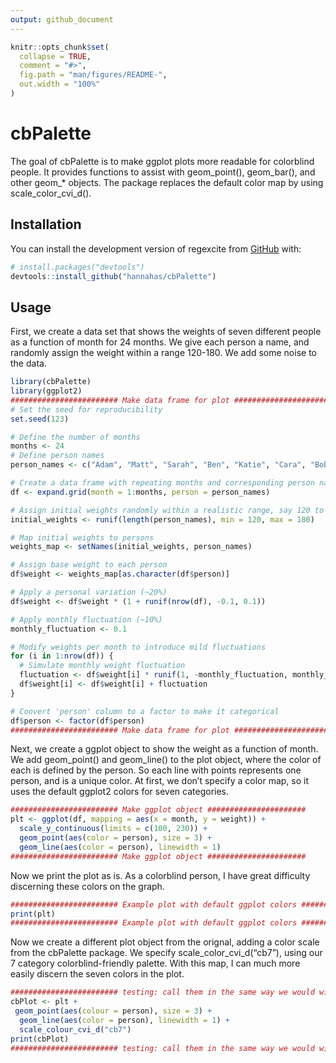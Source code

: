 ```yaml
---
output: github_document
---
```


<!-- README.md is generated from README.Rmd. Please edit that file -->

```r
knitr::opts_chunk$set(
  collapse = TRUE,
  comment = "#>",
  fig.path = "man/figures/README-",
  out.width = "100%"
)
```

# cbPalette

<!-- badges: start -->
<!-- badges: end -->

The goal of cbPalette is to make ggplot plots more readable for colorblind people.
It provides functions to assist with geom_point(), geom_bar(), and other geom_* objects.
The package replaces the default color map by using scale_color_cvi_d().

## Installation

You can install the development version of regexcite from [GitHub](https://github.com/) with:
      
``` r
# install.packages("devtools")
devtools::install_github("hannahas/cbPalette")
```

## Usage

First, we create a data set that shows the weights of seven different people as a function of month
for 24 months. We give each person a name, and randomly assign the weight within a range 120-180.
We add some noise to the data.

```r
library(cbPalette)
library(ggplot2)
######################## Make data frame for plot ######################
# Set the seed for reproducibility
set.seed(123)

# Define the number of months
months <- 24
# Define person names
person_names <- c("Adam", "Matt", "Sarah", "Ben", "Katie", "Cara", "Bob")

# Create a data frame with repeating months and corresponding person names
df <- expand.grid(month = 1:months, person = person_names)

# Assign initial weights randomly within a realistic range, say 120 to 180 lbs
initial_weights <- runif(length(person_names), min = 120, max = 180)

# Map initial weights to persons
weights_map <- setNames(initial_weights, person_names)

# Assign base weight to each person
df$weight <- weights_map[as.character(df$person)]

# Apply a personal variation (~20%)
df$weight <- df$weight * (1 + runif(nrow(df), -0.1, 0.1))

# Apply monthly fluctuation (~10%)
monthly_fluctuation <- 0.1

# Modify weights per month to introduce mild fluctuations
for (i in 1:nrow(df)) {
  # Simulate monthly weight fluctuation
  fluctuation <- df$weight[i] * runif(1, -monthly_fluctuation, monthly_fluctuation)
  df$weight[i] <- df$weight[i] + fluctuation
}

# Convert 'person' column to a factor to make it categorical
df$person <- factor(df$person)
######################## Make data frame for plot ######################
```

Next, we create a ggplot object to show the weight as a function of month.
We add geom_point() and geom_line() to the plot object, where the color of each is defined by the person.
So each line with points represents one person, and is a unique color.
At first, we don't specify a color map, so it uses the default ggplot2 colors for seven categories.

```r
######################## Make ggplot object ######################
plt <- ggplot(df, mapping = aes(x = month, y = weight)) +
  scale_y_continuous(limits = c(100, 230)) +
  geom_point(aes(color = person), size = 3) +
  geom_line(aes(color = person), linewidth = 1)
######################## Make ggplot object ######################
```

Now we print the plot as is.
As a colorblind person, I have great difficulty discerning these colors on the graph.

```r
######################## Example plot with default ggplot colors ######################
print(plt)
######################## Example plot with default ggplot colors ######################
```

Now we create a different plot object from the orignal, adding a color scale from the cbPalette package.
We specify scale_color_cvi_d("cb7"), using our 7 category colorblind-friendly palette.
With this map, I can much more easily discern the seven colors in the plot.

```r
######################## testing: call them in the same way we would with any scale_*() function in {ggplot2}
cbPlot <- plt +
 geom_point(aes(colour = person), size = 3) +
  geom_line(aes(color = person), linewidth = 1) +
  scale_colour_cvi_d("cb7")
print(cbPlot)
######################## testing: call them in the same way we would with any scale_*() function in {ggplot2}
```
